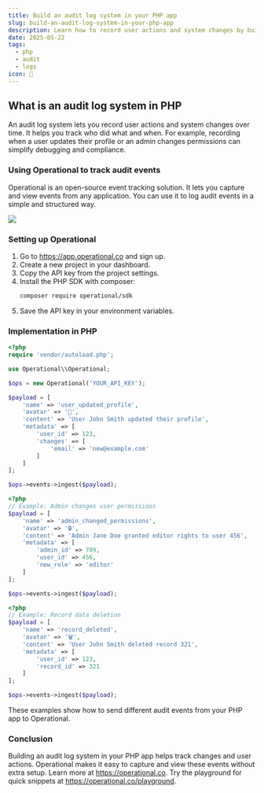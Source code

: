 ```yaml
---
title: Build an audit log system in your PHP app
slug: build-an-audit-log-system-in-your-php-app
description: Learn how to record user actions and system changes by building an audit log in your PHP app with Operational.
date: 2025-05-22
tags:
  - php
  - audit
  - logs
icon: 📜
---
```


## What is an audit log system in PHP

An audit log system lets you record user actions and system changes over time.
It helps you track who did what and when.
For example, recording when a user updates their profile or an admin changes permissions can simplify debugging and compliance.

### Using Operational to track audit events

Operational is an open-source event tracking solution.
It lets you capture and view events from any application.
You can use it to log audit events in a simple and structured way.

![](https://operational.co/images/misc/ops-usage.jpg)

### Setting up Operational

1. Go to https://app.operational.co and sign up.
2. Create a new project in your dashboard.
3. Copy the API key from the project settings.
4. Install the PHP SDK with composer:
   ```bash
   composer require operational/sdk
   ```
5. Save the API key in your environment variables.

### Implementation in PHP

```php
<?php
require 'vendor/autoload.php';

use Operational\\Operational;

$ops = new Operational('YOUR_API_KEY');

$payload = [
    'name' => 'user_updated_profile',
    'avatar' => '📝',
    'content' => 'User John Smith updated their profile',
    'metadata' => [
        'user_id' => 123,
        'changes' => [
            'email' => 'new@example.com'
        ]
    ]
];

$ops->events->ingest($payload);
```

```php
<?php
// Example: Admin changes user permissions
$payload = [
    'name' => 'admin_changed_permissions',
    'avatar' => '🔒',
    'content' => 'Admin Jane Doe granted editor rights to user 456',
    'metadata' => [
        'admin_id' => 789,
        'user_id' => 456,
        'new_role' => 'editor'
    ]
];

$ops->events->ingest($payload);
```

```php
<?php
// Example: Record data deletion
$payload = [
    'name' => 'record_deleted',
    'avatar' => '🗑️',
    'content' => 'User John Smith deleted record 321',
    'metadata' => [
        'user_id' => 123,
        'record_id' => 321
    ]
];

$ops->events->ingest($payload);
```

These examples show how to send different audit events from your PHP app to Operational.

### Conclusion

Building an audit log system in your PHP app helps track changes and user actions.
Operational makes it easy to capture and view these events without extra setup.
Learn more at https://operational.co.
Try the playground for quick snippets at https://operational.co/playground.
